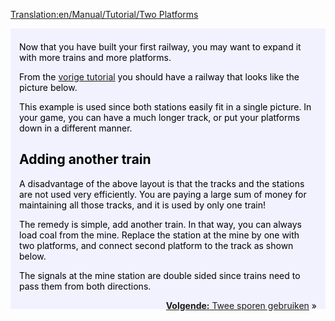 [[Translation:en/Manual/Tutorial/Two Platforms]]
{{nl/Vertaling|en/Manual/Tutorial/Two Platforms|0}}

{{en/Tabs|2|1
|nl/Manual/Tutorial/Twee platforms|1. Twee platforms<!--
-->|nl/Manual/Tutorial/Twee sporen|2. Twee sporen}}
<div style="padding:.5em 1em 1em 1em; border-top:none; background-color:#f1f2fe; color:#000;">
{{nl/Manual/Tutorial/Tutorial}}
Now that you have built your first railway, you may want to expand it with more trains and more platforms.

From the [[nl/Manual/Tutorial/Tutorial|vorige tutorial]] you should have a railway that looks like the picture below.
{{en/Phototable|[[File:en/Manual/Tutorial/Singletrain.png|400px]]|Two seasons of a platform and a train.|none}}

This example is used since both stations easily fit in a single picture. In your game, you can have a much longer track, or put your platforms down in a different manner.


== Adding another train ==
A disadvantage of the above layout is that the tracks and the stations are not used very efficiently. You are paying a large sum of money for maintaining all those tracks, and it is used by only one train!

The remedy is simple, add another train. In that way, you can always load coal from the mine. Replace the station at the mine by one with two platforms, and connect second platform to the track as shown below.
{{en/Phototable|[[File:en/Manual/Tutorial/TwotrainsOnetrack.png|400px]]|Mine station with two platforms.|none}}

The signals at the mine station are double sided since trains need to pass them from both directions.

<span style="float: right">[[en/Tutorial/Twee sporen|'''Volgende:''' Twee sporen gebruiken]] &raquo;</span>
</div>